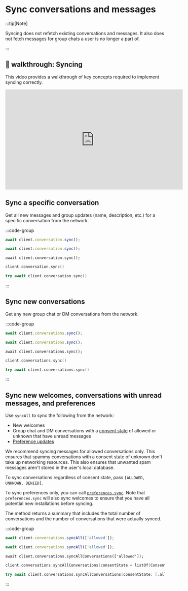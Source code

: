 # Sync conversations and messages

:::tip[Note]

Syncing does not refetch existing conversations and messages. It also does not fetch messages for group chats a user is no longer a part of.

:::

## 🎥 walkthrough: Syncing

This video provides a walkthrough of key concepts required to implement syncing correctly.

<iframe
  width="560"
  height="315"
  src="https://www.youtube.com/embed/jl7P0onApxw?si=YNafIHebx9Kxycos"
  title="YouTube video player"
  frameBorder="0"
  allow="accelerometer; autoplay; clipboard-write; encrypted-media; gyroscope; picture-in-picture; web-share"
  referrerPolicy="strict-origin-when-cross-origin"
  allowFullScreen
></iframe>

## Sync a specific conversation

Get all new messages and group updates (name, description, etc.) for a specific conversation from the network.

:::code-group

```js [Browser]
await client.conversation.sync();
```

```js [Node]
await client.conversation.sync();
```

```tsx [React Native]
await client.conversation.sync();
```

```kotlin [Kotlin]
client.conversation.sync()
```

```swift [Swift]
try await client.conversation.sync()
```

:::

## Sync new conversations

Get any new group chat or DM conversations from the network.

:::code-group

```js [Browser]
await client.conversations.sync();
```

```js [Node]
await client.conversations.sync();
```

```tsx [React Native]
await client.conversations.sync();
```

```kotlin [Kotlin]
client.conversations.sync()
```

```swift [Swift]
try await client.conversations.sync()
```

:::

## Sync new welcomes, conversations with unread messages, and preferences

Use `syncAll` to sync the following from the network:

- New welcomes
- Group chat and DM conversations with a [consent state](/chat-apps/user-consent/user-consent#how-user-consent-preferences-are-set) of allowed or unknown that have unread messages
- [Preference updates](/chat-apps/list-stream-sync/sync-preferences)

We recommend syncing messages for allowed conversations only. This ensures that spammy conversations with a consent state of unknown don't take up networking resources. This also ensures that unwanted spam messages aren't stored in the user's local database.

To sync conversations regardless of consent state, pass `[ALLOWED, UNKNOWN, DENIED]`.

To sync preferences only, you can call [`preferences.sync`](/chat-apps/list-stream-sync/sync-preferences). Note that `preferences.sync` will also sync welcomes to ensure that you have all potential new installations before syncing.

The method returns a summary that includes the total number of conversations and the number of conversations that were actually synced.

:::code-group

```js [Browser]
await client.conversations.syncAll(['allowed']);
```

```js [Node]
await client.conversations.syncAll(['allowed']);
```

```tsx [React Native]
await client.conversations.syncAllConversations(['allowed']);
```

```kotlin [Kotlin]
client.conversations.syncAllConversations(consentState = listOf(ConsentState.ALLOWED))
```

```swift [Swift]
try await client.conversations.syncAllConversations(consentState: [.allowed])
```

:::
